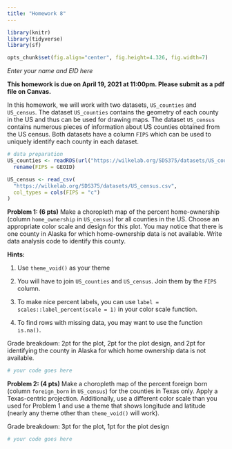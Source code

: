 ```yaml
---
title: "Homework 8"
---
```


```r
library(knitr)
library(tidyverse)
library(sf)

opts_chunk$set(fig.align="center", fig.height=4.326, fig.width=7)
```

*Enter your name and EID here*

**This homework is due on April 19, 2021 at 11:00pm. Please submit as a pdf file on Canvas.**

In this homework, we will work with two datasets, `US_counties` and `US_census`. The dataset `US_counties` contains the geometry of each county in the US and thus can be used for drawing maps. The dataset `US_census` contains numerous pieces of information about US counties obtained from the US census. Both datasets have a column `FIPS` which can be used to uniquely identify each county in each dataset.

```r
# data preparation
US_counties <- readRDS(url("https://wilkelab.org/SDS375/datasets/US_counties.rds")) %>%
  rename(FIPS = GEOID)

US_census <- read_csv(
  "https://wilkelab.org/SDS375/datasets/US_census.csv",
  col_types = cols(FIPS = "c")
)
```

**Problem 1: (6 pts)** Make a choropleth map of the percent home-ownership (column `home_ownership` in `US_census`) for all counties in the US. Choose an appropriate color scale and design for this plot. You may notice that there is one county in Alaska for which home-ownership data is not available. Write data analysis code to identify this county.

**Hints:**

1. Use `theme_void()` as your theme

2. You will have to join `US_counties` and `US_census`. Join them by the `FIPS` column.

3. To make nice percent labels, you can use `label = scales::label_percent(scale = 1)` in your color scale function.

4. To find rows with missing data, you may want to use the function `is.na()`.

Grade breakdown: 2pt for the plot, 2pt for the plot design, and 2pt for identifying the county in Alaska for which home ownership data is not available.

```r
# your code goes here
```

**Problem 2: (4 pts)** Make a choropleth map of the percent foreign born (column `foreign_born` in `US_census`) for the counties in Texas only. Apply a Texas-centric projection. Additionally, use a different color scale than you used for Problem 1 and use a theme that shows longitude and latitude (nearly any theme other than `theme_void()` will work).

Grade breakdown: 3pt for the plot, 1pt for the plot design

```r
# your code goes here
```


